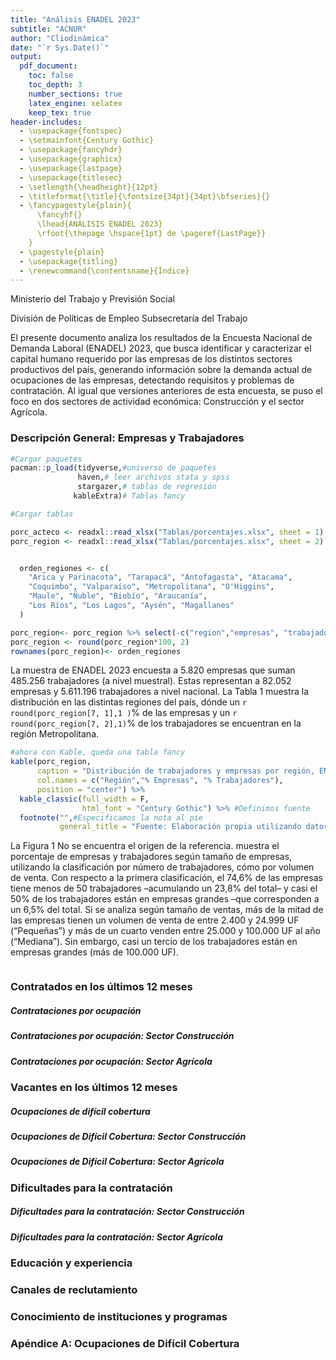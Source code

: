 ```yaml
---
title: "Análisis ENADEL 2023"
subtitle: "ACNUR"
author: "Cliodinámica"
date: "`r Sys.Date()`"
output: 
  pdf_document:
    toc: false
    toc_depth: 3
    number_sections: true
    latex_engine: xelatex
    keep_tex: true
header-includes:
  - \usepackage{fontspec}
  - \setmainfont{Century Gothic}
  - \usepackage{fancyhdr}
  - \usepackage{graphicx}
  - \usepackage{lastpage}
  - \usepackage{titlesec}
  - \setlength{\headheight}{12pt}
  - \titleformat{\title}{\fontsize{34pt}{34pt}\bfseries}{} 
  - \fancypagestyle{plain}{
      \fancyhf{}
      \lhead{ANÁLISIS ENADEL 2023}
      \rfoot{\thepage \hspace{1pt} de \pageref{LastPage}}
    }
  - \pagestyle{plain}
  - \usepackage{titling}
  - \renewcommand{\contentsname}{Índice}
---
```


\begin{titlingpage}
    \centering
    \includegraphics[width=0.5\textwidth]{Imagenes/color_MinTrabajo.png}
    \vspace{2cm} % Ajusta el espacio entre la imagen y el título

    \maketitle % Analisis ENADEL 2023

    \vspace{2cm} % Ajusta este espacio según sea necesario
\end{titlingpage}


Ministerio del Trabajo y Previsión Social


División de Políticas de Empleo
Subsecretaría del Trabajo










El presente documento analiza los resultados de la Encuesta Nacional de Demanda Laboral (ENADEL) 2023, que busca identificar y caracterizar el capital humano requerido por las empresas de los distintos sectores productivos del país, generando información sobre la demanda actual de ocupaciones de las empresas, detectando requisitos y problemas de contratación. Al igual que versiones anteriores de esta encuesta, se puso el foco en dos sectores de actividad económica: Construcción y el sector Agrícola.


\tableofcontents

\newpage

### Descripción General: Empresas y Trabajadores

```r



#Cargar paquetes
pacman::p_load(tidyverse,#universo de paquetes
               haven,# leer archivos stata y spss
               stargazer,# tablas de regresión
              kableExtra)# Tablas fancy

#Cargar tablas

porc_acteco <- readxl::read_xlsx("Tablas/porcentajes.xlsx", sheet = 1)
porc_region <- readxl::read_xlsx("Tablas/porcentajes.xlsx", sheet = 2)


  orden_regiones <- c(
    "Arica y Parinacota", "Tarapacá", "Antofagasta", "Atacama", 
    "Coquimbo", "Valparaíso", "Metropolitana", "O'Higgins", 
    "Maule", "Ñuble", "Biobío", "Araucanía", 
    "Los Ríos", "Los Lagos", "Aysén", "Magallanes"
  )

porc_region<- porc_region %>% select(-c("region","empresas", "trabajadores")) 
porc_region <- round(porc_region*100, 2)
rownames(porc_region)<- orden_regiones
```

La muestra de ENADEL 2023 encuesta a 5.820 empresas que suman 485.256 trabajadores (a nivel muestral). Estas representan a 82.052 empresas y 5.611.196 trabajadores a nivel nacional.
La Tabla 1 muestra la distribución en las distintas regiones del país, dónde un  `r round(porc_region[7, 1],1
)`% de las empresas y un `r round(porc_region[7, 2],1)`%  de los trabajadores se encuentran en la región Metropolitana.

```r

#ahora con Kable, queda una tabla fancy
kable(porc_region,
      caption = "Distribución de trabajadores y empresas por región, ENADEL 2023",
      col.names = c("Región","% Empresas", "% Trabajadores"),
      position = "center") %>% 
  kable_classic(full_width = F,
                html_font = "Century Gothic") %>% #Definimos fuente
  footnote("",#Especificamos la nota al pie
           general_title = "Fuente: Elaboración propia utilizando datos de ENADEL 2023, datos expandidos.")

```

La Figura 1 No se encuentra el origen de la referencia. muestra el porcentaje de empresas y trabajadores según tamaño de empresas, utilizando la clasificación por número de trabajadores, cómo por volumen de venta. Con respecto a la primera clasificación, el 74,6% de las empresas tiene menos de 50 trabajadores –acumulando un 23,8% del total– y casi el 50% de los trabajadores están en empresas grandes –que corresponden a un 6,5% del total.
Si se analiza según tamaño de ventas, más de la mitad de las empresas tienen un volumen de venta de entre 2.400 y 24.999 UF (“Pequeñas”) y más de un cuarto venden entre 25.000 y 100.000 UF al año (“Mediana”). Sin embargo, casi un tercio de los trabajadores están en empresas grandes (más de 100.000 UF).

```r





```


### Contratados en los últimos 12 meses

##### Contrataciones por ocupación

##### Contrataciones por ocupación: Sector Construcción

##### Contrataciones por ocupación: Sector Agrícola

### Vacantes en los últimos 12 meses

##### Ocupaciones de difícil cobertura

##### Ocupaciones de Difícil Cobertura: Sector Construcción

##### Ocupaciones de Difícil Cobertura: Sector Agrícola

### Dificultades para la contratación

##### Dificultades para la contratación: Sector Construcción 

##### Dificultades para la contratación: Sector Agrícola

### Educación y experiencia

### Canales de reclutamiento

### Conocimiento de instituciones y programas

### Apéndice A: Ocupaciones de Difícil Cobertura


